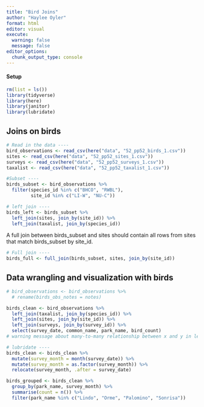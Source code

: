 ```yaml
---
title: "Bird Joins"
author: "Haylee Oyler"
format: html
editor: visual
execute:
  warning: false
  message: false
editor_options: 
  chunk_output_type: console
---
```


#### Setup
```r
rm(list = ls())
library(tidyverse)
library(here)
library(janitor)
library(lubridate)
```

## Joins on birds

```r
# Read in the data ----
bird_observations <- read_csv(here("data", "52_pp52_birds_1.csv"))
sites <- read_csv(here("data", "52_pp52_sites_1.csv"))
surveys <- read_csv(here("data", "52_pp52_surveys_1.csv"))
taxalist <- read_csv(here("data", "52_pp52_taxalist_1.csv"))

#Subset ----
birds_subset <- bird_observations %>% 
  filter(species_id %in% c("BHCO", "RWBL"), 
         site_id %in% c("LI-W", "NU-C"))
```

```r
# left join ----
birds_left <- birds_subset %>%
  left_join(sites, join_by(site_id)) %>% 
  left_join(taxalist, join_by(species_id))
```

A full join between birds_subset and sites should contain all rows from sites that match birds_subset by site_id.

```r
# Full join ----
birds_full <- full_join(birds_subset, sites, join_by(site_id))
```

## Data wrangling and visualization with birds

```r
# bird_observations <- bird_observations %>% 
  # rename(birds_obs_notes = notes) 

birds_clean <- bird_observations %>% 
  left_join(taxalist, join_by(species_id)) %>%
  left_join(sites, join_by(site_id)) %>% 
  left_join(surveys, join_by(survey_id)) %>% 
  select(survey_date, common_name, park_name, bird_count)
# warning message about many-to-many relationship between x and y in left join of surveys
```

```r
# lubridate ----
birds_clean <- birds_clean %>% 
  mutate(survey_month = month(survey_date)) %>% 
  mutate(survey_month = as.factor(survey_month)) %>% 
  relocate(survey_month, .after = survey_date)

birds_grouped <- birds_clean %>% 
  group_by(park_name, survey_month) %>% 
  summarise(count = n()) %>% 
  filter(park_name %in% c("Lindo", "Orme", "Palomino", "Sonrisa"))

```

